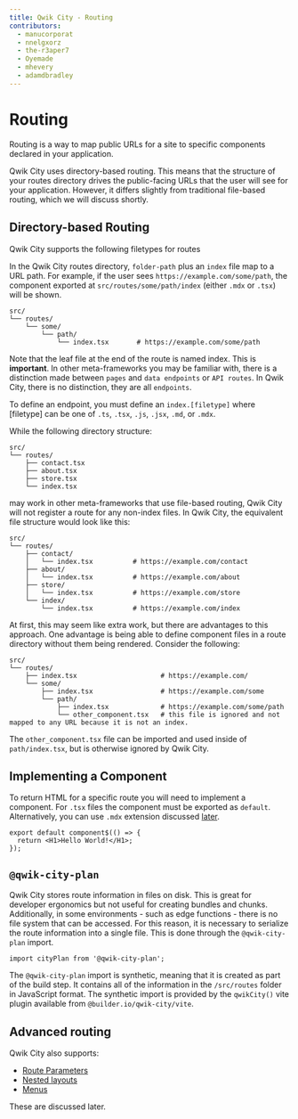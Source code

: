 ```yaml
---
title: Qwik City - Routing
contributors:
  - manucorporat
  - nnelgxorz
  - the-r3aper7
  - Oyemade
  - mhevery
  - adamdbradley
---
```


# Routing

Routing is a way to map public URLs for a site to specific components declared in your application.

Qwik City uses directory-based routing. This means that the structure of your routes directory drives the public-facing URLs that the user will see for your application. However, it differs slightly from traditional file-based routing, which we will discuss shortly.

## Directory-based Routing

Qwik City supports the following filetypes for routes

In the Qwik City routes directory, `folder-path` plus an `index` file map to a URL path. For example, if the user sees `https://example.com/some/path`, the component exported at `src/routes/some/path/index` (either `.mdx` or `.tsx`) will be shown.

```
src/
└── routes/
    └── some/
        └── path/
            └── index.tsx       # https://example.com/some/path
```

Note that the leaf file at the end of the route is named index. This is **important**. In other meta-frameworks you may be familiar with, there is a distinction made between `pages` and `data endpoints` or `API routes`. In Qwik City, there is no distinction, they are all `endpoints`.

To define an endpoint, you must define an `index.[filetype]` where [filetype] can be one of `.ts`, `.tsx`, `.js`, `.jsx`, `.md`, or `.mdx`.

While the following directory structure:

```
src/
└── routes/
    ├── contact.tsx
    ├── about.tsx
    ├── store.tsx
    └── index.tsx
```

may work in other meta-frameworks that use file-based routing, Qwik City will not register a route for any non-index files. In Qwik City, the equivalent file structure would look like this:

```
src/
└── routes/
    ├── contact/
    │   └── index.tsx          # https://example.com/contact
    ├── about/
    │   └── index.tsx          # https://example.com/about
    ├── store/
    │   └── index.tsx          # https://example.com/store
    └── index/
        └── index.tsx          # https://example.com/index
```

At first, this may seem like extra work, but there are advantages to this approach. One advantage is being able to define component files in a route directory without them being rendered. Consider the following:

```
src/
└── routes/
    ├── index.tsx                     # https://example.com/
    └── some/
        ├── index.tsx                 # https://example.com/some
        └── path/
            ├── index.tsx             # https://example.com/some/path
            └── other_component.tsx   # this file is ignored and not mapped to any URL because it is not an index.
```

The `other_component.tsx` file can be imported and used inside of `path/index.tsx`, but is otherwise ignored by Qwik City.

## Implementing a Component

To return HTML for a specific route you will need to implement a component. For `.tsx` files the component must be exported as `default`. Alternatively, you can use `.mdx` extension discussed [later](../../../qwikcity/content/mdx/index.mdx).

```tsx
export default component$(() => {
  return <H1>Hello World!</H1>;
});
```

## `@qwik-city-plan`

Qwik City stores route information in files on disk. This is great for developer ergonomics but not useful for creating bundles and chunks. Additionally, in some environments - such as edge functions - there is no file system that can be accessed. For this reason, it is necessary to serialize the route information into a single file. This is done through the `@qwik-city-plan` import.

```tsx
import cityPlan from '@qwik-city-plan';
```

The `@qwik-city-plan` import is synthetic, meaning that it is created as part of the build step. It contains all of the information in the `/src/routes` folder in JavaScript format. The synthetic import is provided by the `qwikCity()` vite plugin available from `@builder.io/qwik-city/vite`.

## Advanced routing

Qwik City also supports:

- [Route Parameters](/qwikcity/routing/route-parameters/index.mdx)
- [Nested layouts](/qwikcity/layout/overview/index.mdx)
- [Menus](/qwikcity/content/menu/index.mdx)

These are discussed later.

